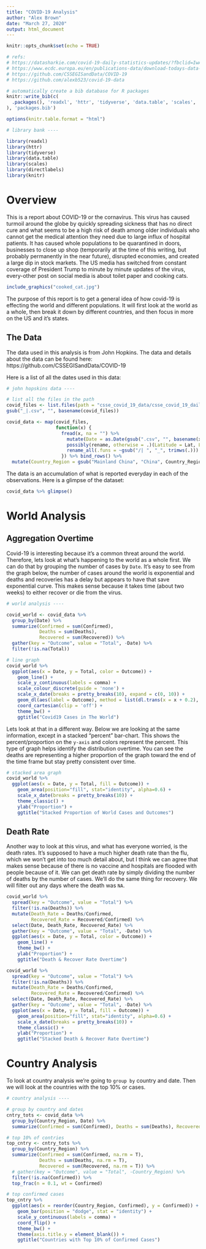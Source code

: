 ```yaml
---
title: "COVID-19 Analysis"
author: "Alex Brown"
date: "March 27, 2020"
output: html_document
---
```


```r
knitr::opts_chunk$set(echo = TRUE)
```

```r
# refs:
# https://datasharkie.com/covid-19-daily-statistics-updates/?fbclid=IwAR0EwXLIH_AiwEmU7KxOMyfgE83nmdLH34Dj5QCtOdFA78pTHRsdf2KRguQ
# https://www.ecdc.europa.eu/en/publications-data/download-todays-data-geographic-distribution-covid-19-cases-worldwide
# https://github.com/CSSEGISandData/COVID-19
# https://github.com/alexb523/covid-19-data

# automatically create a bib database for R packages
knitr::write_bib(c(
  .packages(), 'readxl', 'httr', 'tidyverse', 'data.table', 'scales', 'directlabels', 'knitr'
), 'packages.bib')

options(knitr.table.format = "html")

# library bank ----

library(readxl)
library(httr)
library(tidyverse)
library(data.table)
library(scales)
library(directlabels)
library(knitr)
```

# Overview

This is a report about COVID-19 or the cornavirus. This virus has caused turmoil around the globe by quickly spreading sickness that has no direct cure and what seems to be a high risk of death among older individuals who cannot get the medical attention they need due to large influx of hospital patients. It has caused whole populations to be quarantined in doors, businesses to close up shop (temporarily at the time of this writing, but probably permanently in the near future), disrupted economies, and created a large dip in stock markets. The US media has switched from constant coverage of President Trump to minute by minute updates of the virus, every-other post on social media is about toilet paper and cooking cats.

```r

include_graphics("cooked_cat.jpg")

```

The purpose of this report is to get a general idea of how covid-19 is effecting the world and different populations. It will first look at the world as a whole, then break it down by different countries, and then focus in more on the US and it's states.

## The Data

The data used in this analysis is from John Hopkins. The data and details about the data can be found here: https://github.com/CSSEGISandData/COVID-19

Here is a list of all the dates used in this data:

```r
# john hopskins data ----

# list all the files in the path
covid_files <- list.files(path = "csse_covid_19_data/csse_covid_19_daily_reports", pattern = ".csv", full.names = T)
gsub("_|.csv", "", basename(covid_files))

covid_data <- map(covid_files,
                  function(x) {
                    fread(x, na = "") %>%
                      mutate(Date = as.Date(gsub(".csv", "", basename(x)), format = "%m-%d-%Y")) %>% 
                      possibly(rename, otherwise = .)(Latitude = Lat, Longitude = Long_) %>% 
                      rename_all(.funs = ~gsub("/| ", "_", trimws(.)))
                    }) %>% bind_rows() %>%
  mutate(Country_Region = gsub("Mainland China", "China", Country_Region))

```

The data is an accumulation of what is reported everyday in each of the observations. Here is a glimpse of the dataset:

```r
covid_data %>% glimpse()
```

# World Analysis

## Aggregation Overtime

Covid-19 is interesting because it's a common threat around the world. Therefore, lets look at what's happening to the world as a whole first. We can do that by grouping the number of cases by `Date`. It's easy to see from the graph below, the number of cases around the world is exponential and deaths and recoveries has a delay but appears to have that save exponential curve. This makes sense because it takes time (about two weeks) to either recover or die from the virus.

```r
# world analysis ----

covid_world <- covid_data %>%
  group_by(Date) %>%
  summarize(Confirmed = sum(Confirmed),
            Deaths = sum(Deaths),
            Recovered = sum(Recovered)) %>% 
  gather(key = "Outcome", value = "Total", -Date) %>% 
  filter(!is.na(Total))

# line graph
covid_world %>% 
  ggplot(aes(x = Date, y = Total, color = Outcome)) +
    geom_line() +
    scale_y_continuous(labels = comma) +
    scale_colour_discrete(guide = 'none') +
    scale_x_date(breaks = pretty_breaks(10), expand = c(0, 10)) +
    geom_dl(aes(label = Outcome), method = list(dl.trans(x = x + 0.2), "last.points", cex = 0.8)) +
    coord_cartesian(clip = 'off') +
    theme_bw() +
    ggtitle("Covid19 Cases in The World")
```

Lets look at that in a different way. Below we are looking at the same information, except in a stacked "percent" bar-chart. This shows the percent/proportion on the `y-axis` and colors represent the percent. This type of graph helps identify the distribution overtime. You can see the deaths are representing a higher proportion of the graph toward the end of the time frame but stay pretty consistent over time.

```r
# stacked area graph
covid_world %>% 
  ggplot(aes(x = Date, y = Total, fill = Outcome)) +
    geom_area(position="fill", stat="identity", alpha=0.6) +
    scale_x_date(breaks = pretty_breaks(10)) +
    theme_classic() +
    ylab("Proportion") +
    ggtitle("Stacked Proportion of World Cases and Outcomes")
```

## Death Rate

Another way to look at this virus, and what has everyone worried, is the death rates. It's supposed to have a much higher death rate than the flu, which we won't get into too much detail about, but I think we can agree that makes sense because of there is no vaccine and hospitals are flooded with people because of it. We can get death rate by simply dividing the number of deaths by the number of cases. We'll do the same thing for recovery. We will filter out any days where the death was `NA`.

```r

covid_world %>% 
  spread(key = "Outcome", value = "Total") %>% 
  filter(!is.na(Deaths)) %>% 
  mutate(Death_Rate = Deaths/Confirmed,
         Recovered_Rate = Recovered/Confirmed) %>% 
  select(Date, Death_Rate, Recovered_Rate) %>% 
  gather(key = "Outcome", value = "Total", -Date) %>% 
  ggplot(aes(x = Date, y = Total, color = Outcome)) +
    geom_line() +
    theme_bw() +
    ylab("Proportion") +
    ggtitle("Death & Recover Rate Overtime")

covid_world %>% 
  spread(key = "Outcome", value = "Total") %>% 
  filter(!is.na(Deaths)) %>% 
  mutate(Death_Rate = Deaths/Confirmed,
         Recovered_Rate = Recovered/Confirmed) %>% 
  select(Date, Death_Rate, Recovered_Rate) %>% 
  gather(key = "Outcome", value = "Total", -Date) %>%
  ggplot(aes(x = Date, y = Total, fill = Outcome)) +
    geom_area(position="fill", stat="identity", alpha=0.6) +
    scale_x_date(breaks = pretty_breaks(10)) +
    theme_classic() +
    ylab("Proportion") +
    ggtitle("Stacked Death & Recover Rate Overtime")

```

# Country Analysis

To look at country analysis we're going to `group by` country and date. Then we will look at the countries with the top 10% or cases.

```r
# country analysis ----

# group by country and dates
cntry_tots <- covid_data %>%
  group_by(Country_Region, Date) %>%
  summarize(Confirmed = sum(Confirmed), Deaths = sum(Deaths), Recovered = sum(Recovered))

# top 10% of contries
top_cntry <- cntry_tots %>% 
  group_by(Country_Region) %>% 
  summarize(Confirmed = sum(Confirmed, na.rm = T),
            Deaths = sum(Deaths, na.rm = T),
            Recovered = sum(Recovered, na.rm = T)) %>% 
  # gather(key = "Outcome", value = "Total", -Country_Region) %>% 
  filter(!is.na(Confirmed)) %>% 
  top_frac(n = 0.1, wt = Confirmed)

# top confirmed cases
top_cntry %>% 
  ggplot(aes(x = reorder(Country_Region, Confirmed), y = Confirmed)) +
    geom_bar(position = "dodge", stat = "identity") +
    scale_y_continuous(labels = comma) +
    coord_flip() +
    theme_bw() +
    theme(axis.title.y = element_blank()) +
    ggtitle("Countries with Top 10% of Confirmed Cases")
```